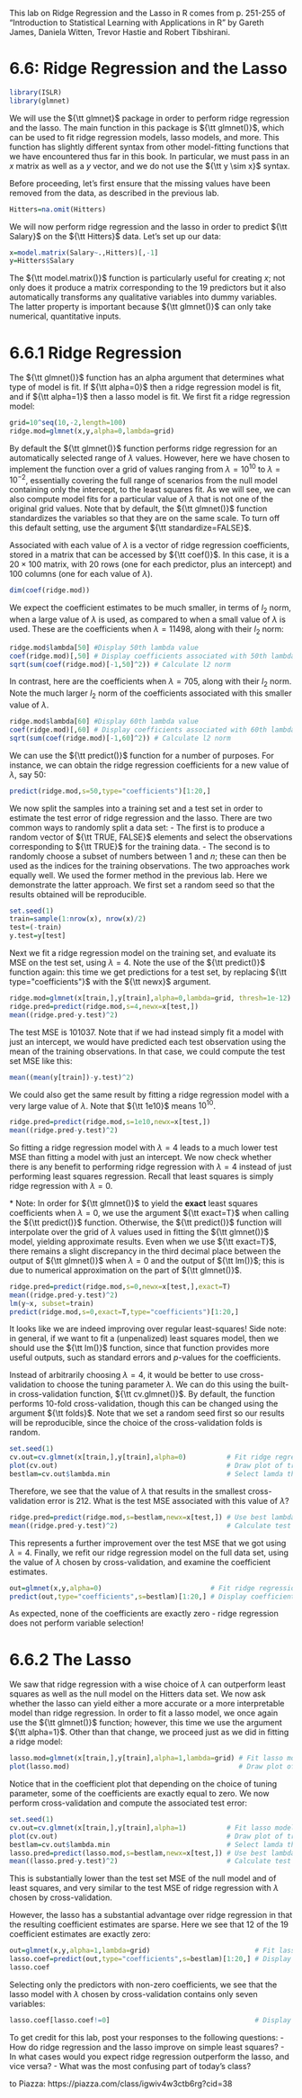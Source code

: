 This lab on Ridge Regression and the Lasso in R comes from p. 251-255 of "Introduction to Statistical Learning with Applications in R" by Gareth James, Daniela Witten, Trevor Hastie and Robert Tibshirani.

# 6.6: Ridge Regression and the Lasso

```r
library(ISLR)
library(glmnet)
```

We will use the ${\tt glmnet}$ package in order to perform ridge regression and
the lasso. The main function in this package is ${\tt glmnet()}$, which can be used
to fit ridge regression models, lasso models, and more. This function has
slightly different syntax from other model-fitting functions that we have
encountered thus far in this book. In particular, we must pass in an $x$
matrix as well as a $y$ vector, and we do not use the ${\tt y \sim x}$ syntax.

Before proceeding, let's first ensure that the missing values have
been removed from the data, as described in the previous lab.

```r
Hitters=na.omit(Hitters)
```

We will now perform ridge regression and the lasso in order to predict ${\tt Salary}$ on
the ${\tt Hitters}$ data. Let's set up our data:

```r
x=model.matrix(Salary~.,Hitters)[,-1]
y=Hitters$Salary
```

The ${\tt model.matrix()}$ function is particularly useful for creating $x$; not only
does it produce a matrix corresponding to the 19 predictors but it also
automatically transforms any qualitative variables into dummy variables.
The latter property is important because ${\tt glmnet()}$ can only take numerical,
quantitative inputs.

# 6.6.1 Ridge Regression
The ${\tt glmnet()}$ function has an alpha argument that determines what type
of model is fit. If ${\tt alpha=0}$ then a ridge regression model is fit, and if ${\tt alpha=1}$
then a lasso model is fit. We first fit a ridge regression model:

```r
grid=10^seq(10,-2,length=100)
ridge.mod=glmnet(x,y,alpha=0,lambda=grid)
```

By default the ${\tt glmnet()}$ function performs ridge regression for an automatically
selected range of $\lambda$ values. However, here we have chosen to implement
the function over a grid of values ranging from $\lambda = 10^10$ to $\lambda = 10^{-2}$, essentially
covering the full range of scenarios from the null model containing
only the intercept, to the least squares fit. As we will see, we can also compute
model fits for a particular value of $\lambda$ that is not one of the original
grid values. Note that by default, the ${\tt glmnet()}$ function standardizes the
variables so that they are on the same scale. To turn off this default setting,
use the argument ${\tt standardize=FALSE}$.

Associated with each value of $\lambda$ is a vector of ridge regression coefficients,
stored in a matrix that can be accessed by ${\tt coef()}$. In this case, it is a $20 \times 100$
matrix, with 20 rows (one for each predictor, plus an intercept) and 100
columns (one for each value of $\lambda$).

```r
dim(coef(ridge.mod))
```

We expect the coefficient estimates to be much smaller, in terms of $l_2$ norm,
when a large value of $\lambda$ is used, as compared to when a small value of $\lambda$ is
used. These are the coefficients when $\lambda = 11498$, along with their $l_2$ norm:

```r
ridge.mod$lambda[50] #Display 50th lambda value
coef(ridge.mod)[,50] # Display coefficients associated with 50th lambda value
sqrt(sum(coef(ridge.mod)[-1,50]^2)) # Calculate l2 norm
```

In contrast, here are the coefficients when $\lambda = 705$, along with their $l_2$
norm. Note the much larger $l_2$ norm of the coefficients associated with this
smaller value of $\lambda$.

```r
ridge.mod$lambda[60] #Display 60th lambda value
coef(ridge.mod)[,60] # Display coefficients associated with 60th lambda value
sqrt(sum(coef(ridge.mod)[-1,60]^2)) # Calculate l2 norm
```

We can use the ${\tt predict()}$ function for a number of purposes. For instance,
we can obtain the ridge regression coefficients for a new value of $\lambda$, say 50:

```r
predict(ridge.mod,s=50,type="coefficients")[1:20,]
```

We now split the samples into a training set and a test set in order
to estimate the test error of ridge regression and the lasso. There are two
common ways to randomly split a data set:
 - The first is to produce a random vector of ${\tt TRUE, FALSE}$ elements and select the observations corresponding to ${\tt TRUE}$ for the training data. 
 - The second is to randomly choose a subset of
numbers between $1$ and $n$; these can then be used as the indices for the
training observations. 
The two approaches work equally well. We used the
former method in the previous lab. Here we demonstrate the latter approach.
We first set a random seed so that the results obtained will be reproducible.

```r
set.seed(1)
train=sample(1:nrow(x), nrow(x)/2)
test=(-train)
y.test=y[test]
```

Next we fit a ridge regression model on the training set, and evaluate
its MSE on the test set, using $\lambda = 4$. Note the use of the ${\tt predict()}$
function again: this time we get predictions for a test set, by replacing
${\tt type="coefficients"}$ with the ${\tt newx}$ argument.

```r
ridge.mod=glmnet(x[train,],y[train],alpha=0,lambda=grid, thresh=1e-12)
ridge.pred=predict(ridge.mod,s=4,newx=x[test,])
mean((ridge.pred-y.test)^2)
```

The test MSE is 101037. Note that if we had instead simply fit a model
with just an intercept, we would have predicted each test observation using
the mean of the training observations. In that case, we could compute the
test set MSE like this:

```r
mean((mean(y[train])-y.test)^2)
```

We could also get the same result by fitting a ridge regression model with
a very large value of $\lambda$. Note that ${\tt 1e10}$ means $10^{10}$.

```r
ridge.pred=predict(ridge.mod,s=1e10,newx=x[test,])
mean((ridge.pred-y.test)^2)
```

So fitting a ridge regression model with $\lambda = 4$ leads to a much lower test
MSE than fitting a model with just an intercept. We now check whether
there is any benefit to performing ridge regression with $\lambda = 4$ instead of
just performing least squares regression. Recall that least squares is simply
ridge regression with $\lambda = 0$.

\* Note: In order for ${\tt glmnet()}$ to yield the **exact** least squares coefficients when $\lambda = 0$,
we use the argument ${\tt exact=T}$ when calling the ${\tt predict()}$ function. Otherwise, the
${\tt predict()}$ function will interpolate over the grid of $\lambda$ values used in fitting the
${\tt glmnet()}$ model, yielding approximate results. Even when we use ${\tt exact=T}$, there remains
a slight discrepancy in the third decimal place between the output of ${\tt glmnet()}$ when
$\lambda = 0$ and the output of ${\tt lm()}$; this is due to numerical approximation on the part of
${\tt glmnet()}$.

```r
ridge.pred=predict(ridge.mod,s=0,newx=x[test,],exact=T)
mean((ridge.pred-y.test)^2)
lm(y~x, subset=train)
predict(ridge.mod,s=0,exact=T,type="coefficients")[1:20,]
```

It looks like we are indeed improving over regular least-squares! Side note: in general, if we want to fit a (unpenalized) least squares model, then
we should use the ${\tt lm()}$ function, since that function provides more useful
outputs, such as standard errors and $p$-values for the coefficients.

Instead of arbitrarily choosing $\lambda = 4$, it would be better to
use cross-validation to choose the tuning parameter $\lambda$. We can do this using
the built-in cross-validation function, ${\tt cv.glmnet()}$. By default, the function
performs 10-fold cross-validation, though this can be changed using the
argument ${\tt folds}$. Note that we set a random seed first so our results will be
reproducible, since the choice of the cross-validation folds is random.

```r
set.seed(1)
cv.out=cv.glmnet(x[train,],y[train],alpha=0)          # Fit ridge regression model on training data
plot(cv.out)                                          # Draw plot of training MSE as a function of lambda
bestlam=cv.out$lambda.min                             # Select lamda that minimizes training MSE
```

Therefore, we see that the value of $\lambda$ that results in the smallest cross-validation
error is 212. What is the test MSE associated with this value of
$\lambda$?

```r
ridge.pred=predict(ridge.mod,s=bestlam,newx=x[test,]) # Use best lambda to predict test data
mean((ridge.pred-y.test)^2)                           # Calculate test MSE
```

This represents a further improvement over the test MSE that we got using
$\lambda = 4$. Finally, we refit our ridge regression model on the full data set,
using the value of $\lambda$ chosen by cross-validation, and examine the coefficient
estimates.

```r
out=glmnet(x,y,alpha=0)                           # Fit ridge regression model on full dataset
predict(out,type="coefficients",s=bestlam)[1:20,] # Display coefficients using lambda chosen by CV
```

As expected, none of the coefficients are exactly zero - ridge regression does not
perform variable selection!

# 6.6.2 The Lasso
We saw that ridge regression with a wise choice of $\lambda$ can outperform least
squares as well as the null model on the Hitters data set. We now ask
whether the lasso can yield either a more accurate or a more interpretable
model than ridge regression. In order to fit a lasso model, we once again
use the ${\tt glmnet()}$ function; however, this time we use the argument ${\tt alpha=1}$.
Other than that change, we proceed just as we did in fitting a ridge model:

```r
lasso.mod=glmnet(x[train,],y[train],alpha=1,lambda=grid) # Fit lasso model on training data
plot(lasso.mod)                                          # Draw plot of coefficients
```

Notice that in the coefficient plot that depending on the choice of tuning
parameter, some of the coefficients are exactly equal to zero. We now
perform cross-validation and compute the associated test error:

```r
set.seed(1)
cv.out=cv.glmnet(x[train,],y[train],alpha=1)          # Fit lasso model on training data
plot(cv.out)                                          # Draw plot of training MSE as a function of lambda
bestlam=cv.out$lambda.min                             # Select lamda that minimizes training MSE
lasso.pred=predict(lasso.mod,s=bestlam,newx=x[test,]) # Use best lambda to predict test data
mean((lasso.pred-y.test)^2)                           # Calculate test MSE
```

This is substantially lower than the test set MSE of the null model and of
least squares, and very similar to the test MSE of ridge regression with $\lambda$
chosen by cross-validation.

However, the lasso has a substantial advantage over ridge regression in
that the resulting coefficient estimates are sparse. Here we see that 12 of
the 19 coefficient estimates are exactly zero:

```r
out=glmnet(x,y,alpha=1,lambda=grid)                          # Fit lasso model on full dataset
lasso.coef=predict(out,type="coefficients",s=bestlam)[1:20,] # Display coefficients using lambda chosen by CV
lasso.coef
```

Selecting only the predictors with non-zero coefficients, we see that the lasso model with $\lambda$
chosen by cross-validation contains only seven variables:

```r
lasso.coef[lasso.coef!=0]                                    # Display only non-zero coefficients
```

To get credit for this lab, post your responses to the following questions:
 - How do ridge regression and the lasso improve on simple least squares?
 - In what cases would you expect ridge regression outperform the lasso, and vice versa?
 - What was the most confusing part of today's class?
 
to Piazza: https://piazza.com/class/igwiv4w3ctb6rg?cid=38